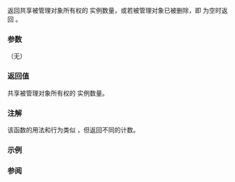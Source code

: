 {{cpp/memory/weak_ptr/title|use_count}}
{{cpp/memory/weak_ptr/navbar}}
{{ddcl|since=c++11|
long use_count() const noexcept;
}}

返回共享被管理对象所有权的 {{tt|shared_ptr}} 实例数量，或若被管理对象已被删除，即 {{c|*this}} 为空时返回 {{c|0}}。

===参数===
（无）

===返回值===
共享被管理对象所有权的 {{tt|shared_ptr}} 实例数量。

===注解===
该函数的用法和行为类似 {{lc|std::shared_ptr::use_count}}，但返回不同的计数。

===示例===
{{example
|code=
#include &lt;iostream&gt;
#include &lt;memory&gt;

std::weak_ptr&lt;int&gt; gwp;

void observe_gwp()
{
    std::cout &lt;&lt; "use_count(): " &lt;&lt; gwp.use_count() &lt;&lt; "\t id: ";
    if (auto sp = gwp.lock())
        std::cout &lt;&lt; *sp &lt;&lt; '\n';
    else
        std::cout &lt;&lt; "??\n";
}

void share_recursively(std::shared_ptr&lt;int&gt; sp, int depth)
{
    observe_gwp(); // : 2 3 4
    if (1 &lt; depth)
        share_recursively(sp, depth - 1);
    observe_gwp(); // : 4 3 2
}

int main()
{
    observe_gwp();
    {
        auto sp = std::make_shared&lt;int&gt;(42);
        gwp = sp;
        observe_gwp(); // : 1
        share_recursively(sp, 3); // : 2 3 4 4 3 2
        observe_gwp(); // : 1
    }
    observe_gwp(); // : 0
}
|output=
use_count(): 0   id: ??
use_count(): 1   id: 42
use_count(): 2   id: 42
use_count(): 3   id: 42
use_count(): 4   id: 42
use_count(): 4   id: 42
use_count(): 3   id: 42
use_count(): 2   id: 42
use_count(): 1   id: 42
use_count(): 0   id: ??
}}

===参阅===
{{dsc begin}}
{{dsc inc|cpp/memory/weak_ptr/dsc expired}}
{{dsc end}}

{{langlinks|de|en|es|fr|it|ja|pt|ru}}